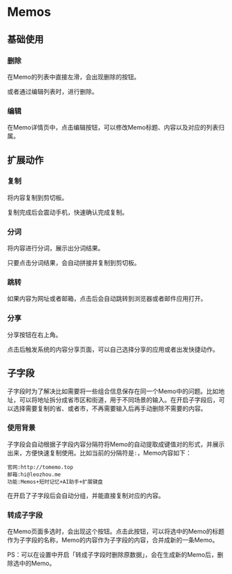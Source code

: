 # Memos

## 基础使用

### 删除
在Memo的列表中直接左滑，会出现删除的按钮。

或者通过编辑列表时，进行删除。

### 编辑
在Memo详情页中，点击编辑按钮，可以修改Memo标题、内容以及对应的列表归属。

## 扩展动作

### 复制
将内容复制到剪切板。

复制完成后会震动手机，快速确认完成复制。

### 分词
将内容进行分词，展示出分词结果。

只要点击分词结果，会自动拼接并复制到剪切板。

### 跳转
如果内容为网址或者邮箱，点击后会自动跳转到浏览器或者邮件应用打开。

### 分享
分享按钮在右上角。

点击后触发系统的内容分享页面，可以自己选择分享的应用或者出发快捷动作。

## 子字段

子字段时为了解决比如需要将一些组合信息保存在同一个Memo中的问题。比如地址，可以将地址拆分成省市区和街道，用于不同场景的输入。在开启子字段后，可以选择需要复制的省、或者市，不再需要输入后再手动删除不需要的内容。

### 使用背景
子字段会自动根据子字段内容分隔符将Memo的自动提取成键值对的形式，并展示出来，方便快速复制使用。比如当前的分隔符是`:`，Memo内容如下：

```
官网:http://tomemo.top
邮箱:hi@leozhou.me
功能:Memos+短时记忆+AI助手+扩展键盘
```

在开启了子字段后会自动分组，并能直接复制对应的内容。

### 转成子字段
在Memo页面多选时，会出现这个按钮。点击此按钮，可以将选中的Memo的标题作为子字段的名称，Memo的内容作为子字段的内容，合并成新的一条Memo。

PS：可以在设置中开启「转成子字段时删除原数据」，会在生成新的Memo后，删除选中的Memo。
